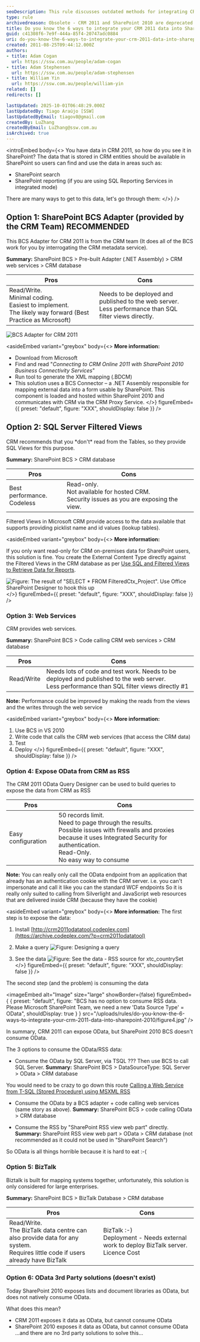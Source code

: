 ```yaml
---
seoDescription: This rule discusses outdated methods for integrating CRM 2011 data into SharePoint 2010, which are no longer relevant due to deprecated technologies and modern alternatives.
type: rule
archivedreason: Obsolete - CRM 2011 and SharePoint 2010 are deprecated technologies. See https://www.ssw.com.au/rules/rules-to-better-sharepoint/
title: Do you know the 6 ways to integrate your CRM 2011 data into SharePoint 2010?
guid: c41308f6-7e9f-444a-85f4-20747adc0884
uri: do-you-know-the-6-ways-to-integrate-your-crm-2011-data-into-sharepoint-2010
created: 2011-08-25T09:44:12.000Z
authors:
- title: Adam Cogan
  url: https://ssw.com.au/people/adam-cogan
- title: Adam Stephensen
  url: https://ssw.com.au/people/adam-stephensen
- title: William Yin
  url: https://ssw.com.au/people/william-yin
related: []
redirects: []

lastUpdated: 2025-10-01T06:48:29.000Z
lastUpdatedBy: Tiago Araújo [SSW]
lastUpdatedByEmail: tiagov8@gmail.com
createdBy: LuZhang
createdByEmail: LuZhang@ssw.com.au
isArchived: true
---
```


<introEmbed
  body={<>
You have data in CRM 2011, so how do you see it in SharePoint? The data that is stored in CRM entities should be available in SharePoint so users can find and use the data in areas such as:

* SharePoint search
* SharePoint reporting (if you are using SQL Reporting Services in integrated mode)

There are many ways to get to this data, let's go through them:
  </>}
/>
## Option 1: SharePoint BCS Adapter (provided by the CRM Team) RECOMMENDED

This BCS Adapter for CRM 2011 is from the CRM team (It does all of the BCS work for you by interrogating the CRM metadata service).

**Summary:** SharePoint BCS &gt; Pre-built Adapter (.NET Assembly) &gt; CRM web services &gt; CRM database

| Pros | Cons |
| --- | --- |
| Read/Write. <br>Minimal coding. <br>Easiest to implement. <br>The likely way forward (Best Practice as Microsoft) | Needs to be deployed and published to the web server. <br> Less performance than SQL filter views directly. |

![BCS Adapter for CRM 2011](/uploads/rules/do-you-know-the-6-ways-to-integrate-your-crm-2011-data-into-sharepoint-2010/figure5.jpg)

<asideEmbed
  variant="greybox"
  body={<>
    **More information:**

* Download from Microsoft
* Find and read "*Connecting to CRM Online 2011 with SharePoint 2010 Business Connectivity Services*"
* Run tool to generate the XML mapping (.BDCM)
* This solution uses a BCS Connector – a .NET Assembly responsible for mapping external data into a form usable by SharePoint. This component is loaded and hosted within SharePoint 2010 and communicates with CRM via the CRM Proxy Service.
  </>}
  figureEmbed={{
    preset: "default",
    figure: "XXX",
    shouldDisplay: false
  }}
/>

## Option 2: SQL Server Filtered Views

CRM recommends that you \*don't\* read from the Tables, so they provide SQL Views for this purpose.

**Summary:** SharePoint BCS &gt; CRM database

| Pros | Cons |
| --- | --- |
| Best performance. <br>Codeless | Read-only.<br> Not available for hosted CRM. <br>Security issues as you are exposing the view. |

Filtered Views in Microsoft CRM provide access to the data available that supports providing picklist name and id values (lookup tables).

<asideEmbed
  variant="greybox"
  body={<>
    **More information:**

If you only want read-only for CRM on-premises data for SharePoint users, this solution is fine. You create the External Content Type directly against the Filtered Views in the CRM database as per [Use SQL and Filtered Views to Retrieve Data for Reports](https://learn.microsoft.com/en-us/dynamics365/customerengagement/on-premises/analytics/improve-report-performance-by-using-filters?view=op-9-1&tabs=without-prefiltering%2Cauto2-prefiltering%2Cauto3-prefiltering).

![Figure: The result of "SELECT * FROM FilteredCtx_Project". Use Office SharePoint Designer to hook this up](/uploads/rules/do-you-know-the-6-ways-to-integrate-your-crm-2011-data-into-sharepoint-2010/figure1.jpg)
  </>}
  figureEmbed={{
    preset: "default",
    figure: "XXX",
    shouldDisplay: false
  }}
/>

### Option 3: Web Services

CRM provides web services.

**Summary:** SharePoint BCS &gt; Code calling CRM web services &gt; CRM database

| Pros | Cons |
| --- | --- |
| Read/Write | Needs lots of code and test work. Needs to be deployed and published to the web server.<br> Less performance than SQL filter views directly #1 |

**Note:** Performance could be improved by making the reads from the views and the writes through the web service

<asideEmbed
  variant="greybox"
  body={<>
    **More information:**

1. Use BCS in VS 2010
2. Write code that calls the CRM web services (that access the CRM data)
3. Test
4. Deploy
  </>}
  figureEmbed={{
    preset: "default",
    figure: "XXX",
    shouldDisplay: false
  }}
/>

### Option 4: Expose OData from CRM as RSS

The CRM 2011 OData Query Designer can be used to build queries to expose the data from CRM as RSS

| Pros | Cons |
| --- | --- |
| Easy configuration | 50 records limit.<br> Need to page through the results.<br> Possible issues with firewalls and proxies because it uses Integrated Security for authentication.<br> Read-Only.<br> No easy way to consume |

**Note:** You can really only call the OData endpoint from an application that already has an authentication cookie with the CRM server.
i.e. you can't impersonate and call it like you can the standard WCF endpoints
So it is really only suited to calling from Silverlight and JavaScript web resources that are delivered inside CRM (because they have the cookie)

<asideEmbed
  variant="greybox"
  body={<>
    **More information:**
The first step is to expose the data:

1. Install [http://crm2011odatatool.codeplex.com](https://archive.codeplex.com/?p=crm2011odatatool)
2. Make a query
![Figure: Designing a query](/uploads/rules/do-you-know-the-6-ways-to-integrate-your-crm-2011-data-into-sharepoint-2010/figure2.jpg)

3. See the data
![Figure: See the data - RSS source for xtc_countrySet](/uploads/rules/do-you-know-the-6-ways-to-integrate-your-crm-2011-data-into-sharepoint-2010/figure3.jpg)
  </>}
  figureEmbed={{
    preset: "default",
    figure: "XXX",
    shouldDisplay: false
  }}
/>

The second step (and the problem) is consuming the data


<imageEmbed
  alt="Image"
  size="large"
  showBorder={false}
  figureEmbed={ {
    preset: "default",
    figure: "BCS has no option to consume RSS data. Please Microsoft SharePoint Team, we need a new 'Data Source Type' = OData",
    shouldDisplay: true
  } }
  src="/uploads/rules/do-you-know-the-6-ways-to-integrate-your-crm-2011-data-into-sharepoint-2010/figure4.jpg"
/>

In summary, CRM 2011 can expose OData, but SharePoint 2010 BCS doesn't consume OData.

The 3 options to consume the OData/RSS data:

* Consume the OData by SQL Server, via TSQL ??? Then use BCS to call SQL Server.
  **Summary:** SharePoint BCS &gt; DataSourceType: SQL Server &gt; OData &gt; CRM database

You would need to be crazy to go down this route [Calling a Web Service from T-SQL (Stored Procedure) using MSXML RSS](https://lejin2000.wordpress.com/2016/11/21/call-a-webservice-from-tsql-stored-procedure-using-msxml-by-vishal)

* Consume the OData by a BCS adapter + code calling web services (same story as above).
  **Summary:** SharePoint BCS &gt; code calling OData &gt; CRM database

* Consume the RSS by "SharePoint RSS view web part" directly.
  **Summary:** SharePoint RSS view web part &gt; OData &gt; CRM database
  (not recommended as it could not be used in "SharePoint Search")

So OData is all things horrible because it is hard to eat :-(

### Option 5: BizTalk

Biztalk is built for mapping systems together, unfortunately, this solution is only considered for large enterprises.

**Summary:** SharePoint BCS &gt; BizTalk Database &gt; CRM database

| Pros | Cons |
| --- | --- |
| Read/Write. <br> The BizTalk data centre can also provide data for any system. <br> Requires little code if users already have BizTalk | BizTalk :-) <br> Deployment - Needs external work to deploy BizTalk server. <br> Licence Cost |

### Option 6: OData 3rd Party solutions (doesn't exist)

Today SharePoint 2010 exposes lists and document libraries as OData, but does not natively consume OData.

What does this mean?

* CRM 2011 exposes it data as OData, but cannot consume OData
* SharePoint 2010 exposes it data as OData, but cannot consume OData
   ...and there are no 3rd party solutions to solve this...
